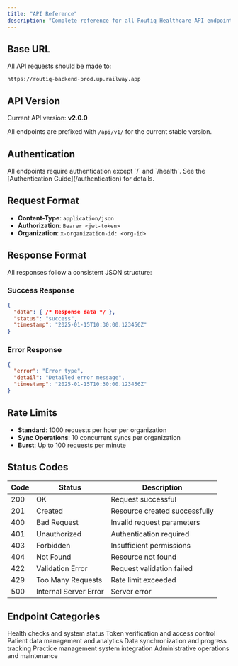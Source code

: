 ```yaml
---
title: "API Reference"
description: "Complete reference for all Routiq Healthcare API endpoints"
---
```


## Base URL

All API requests should be made to:

```
https://routiq-backend-prod.up.railway.app
```

## API Version

Current API version: **v2.0.0**

All endpoints are prefixed with `/api/v1/` for the current stable version.

## Authentication

<Info>
All endpoints require authentication except `/` and `/health`. See the [Authentication Guide](/authentication) for details.
</Info>

## Request Format

- **Content-Type**: `application/json`
- **Authorization**: `Bearer <jwt-token>`
- **Organization**: `x-organization-id: <org-id>`

## Response Format

All responses follow a consistent JSON structure:

### Success Response
```json
{
  "data": { /* Response data */ },
  "status": "success",
  "timestamp": "2025-01-15T10:30:00.123456Z"
}
```

### Error Response
```json
{
  "error": "Error type",
  "detail": "Detailed error message",
  "timestamp": "2025-01-15T10:30:00.123456Z"
}
```

## Rate Limits

- **Standard**: 1000 requests per hour per organization
- **Sync Operations**: 10 concurrent syncs per organization
- **Burst**: Up to 100 requests per minute

## Status Codes

| Code | Status | Description |
|------|--------|-------------|
| 200 | OK | Request successful |
| 201 | Created | Resource created successfully |
| 400 | Bad Request | Invalid request parameters |
| 401 | Unauthorized | Authentication required |
| 403 | Forbidden | Insufficient permissions |
| 404 | Not Found | Resource not found |
| 422 | Validation Error | Request validation failed |
| 429 | Too Many Requests | Rate limit exceeded |
| 500 | Internal Server Error | Server error |

## Endpoint Categories

<CardGroup cols={2}>
  <Card title="🏠 Core" href="/api-reference/endpoints/health">
    Health checks and system status
  </Card>
  <Card title="🔐 Authentication" href="/api-reference/endpoints/auth/verify">
    Token verification and access control
  </Card>
  <Card title="👥 Patients" href="/api-reference/endpoints/patients/list">
    Patient data management and analytics
  </Card>
  <Card title="🔄 Sync" href="/api-reference/endpoints/sync/dashboard">
    Data synchronization and progress tracking
  </Card>
  <Card title="🏥 Cliniko" href="/api-reference/endpoints/cliniko/test-connection">
    Practice management system integration
  </Card>
  <Card title="⚙️ Admin" href="/api-reference/endpoints/admin/migrate">
    Administrative operations and maintenance
  </Card>
</CardGroup> 